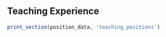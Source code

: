 
Teaching Experience {data-icon=chalkboard-teacher}
--------------------------------------------------------------------------------


```r
print_section(position_data, 'teaching_positions')
```
